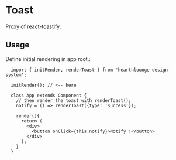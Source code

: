 

<Meta title="Design System|Toast" />

# Toast

Proxy of [react-toastify](https://github.com/fkhadra/react-toastify#readme).

## Usage

Define initial rendering in app root.:

```
  import { initRender, renderToast } from 'hearthlounge-design-system';

  initRender(); // <-- here

  class App extends Component {
    // then render the toast with renderToast();
    notify = () => renderToast({type: 'success'});

    render(){
      return (
        <div>
          <button onClick={this.notify}>Notify !</button>
        </div>
      );
    }
  }
```
